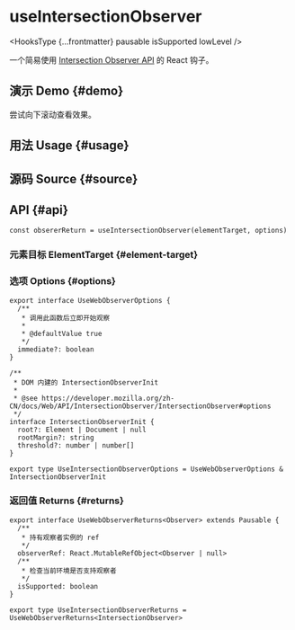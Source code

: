 # useIntersectionObserver


<HooksType {...frontmatter} pausable isSupported lowLevel />

一个简易使用 [Intersection Observer API](https://developer.mozilla.org/en-US/docs/Web/API/Intersection_Observer_API) 的 React 钩子。

## 演示 Demo \{#demo}

尝试向下滚动查看效果。


<App />

## 用法 Usage \{#usage}



## 源码 Source \{#source}


<Source />

## API \{#api}

```tsx
const obsererReturn = useIntersectionObserver(elementTarget, options)
```

### 元素目标 ElementTarget \{#element-target}


<Tip type="target" />

### 选项 Options \{#options}

```tsx
export interface UseWebObserverOptions {
  /**
   * 调用此函数后立即开始观察
   *
   * @defaultValue true
   */
  immediate?: boolean
}

/**
 * DOM 内建的 IntersectionObserverInit
 *
 * @see https://developer.mozilla.org/zh-CN/docs/Web/API/IntersectionObserver/IntersectionObserver#options
 */
interface IntersectionObserverInit {
  root?: Element | Document | null
  rootMargin?: string
  threshold?: number | number[]
}

export type UseIntersectionObserverOptions = UseWebObserverOptions & IntersectionObserverInit
```

### 返回值 Returns \{#returns}

<Tip type="pausable" />

```tsx
export interface UseWebObserverReturns<Observer> extends Pausable {
  /**
   * 持有观察者实例的 ref
   */
  observerRef: React.MutableRefObject<Observer | null>
  /**
   * 检查当前环境是否支持观察者
   */
  isSupported: boolean
}

export type UseIntersectionObserverReturns = UseWebObserverReturns<IntersectionObserver>
```
